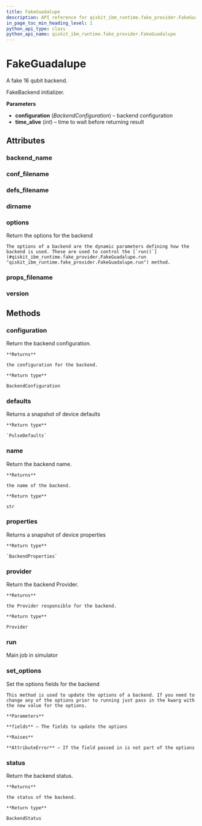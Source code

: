 ```yaml
---
title: FakeGuadalupe
description: API reference for qiskit_ibm_runtime.fake_provider.FakeGuadalupe
in_page_toc_min_heading_level: 1
python_api_type: class
python_api_name: qiskit_ibm_runtime.fake_provider.FakeGuadalupe
---
```


# FakeGuadalupe

<Class id="qiskit_ibm_runtime.fake_provider.FakeGuadalupe" isDedicatedPage={true} github="https://github.com/Qiskit/qiskit-ibm-runtime/tree/stable/0.24/qiskit_ibm_runtime/fake_provider/backends/guadalupe/fake_guadalupe.py#L32-L39" signature="FakeGuadalupe" modifiers="class">
  A fake 16 qubit backend.

  FakeBackend initializer.

  **Parameters**

  *   **configuration** (*BackendConfiguration*) – backend configuration
  *   **time\_alive** (*int*) – time to wait before returning result

  ## Attributes

  ### backend\_name

  <Attribute id="qiskit_ibm_runtime.fake_provider.FakeGuadalupe.backend_name" attributeValue="'fake_guadalupe'" />

  ### conf\_filename

  <Attribute id="qiskit_ibm_runtime.fake_provider.FakeGuadalupe.conf_filename" attributeValue="'conf_guadalupe.json'" />

  ### defs\_filename

  <Attribute id="qiskit_ibm_runtime.fake_provider.FakeGuadalupe.defs_filename" attributeValue="'defs_guadalupe.json'" />

  ### dirname

  <Attribute id="qiskit_ibm_runtime.fake_provider.FakeGuadalupe.dirname" attributeValue="'/home/runner/work/qiskit-ibm-runtime/qiskit-ibm-runtime/qiskit_ibm_runtime/fake_provider/backends/guadalupe'" />

  ### options

  <Attribute id="qiskit_ibm_runtime.fake_provider.FakeGuadalupe.options">
    Return the options for the backend

    The options of a backend are the dynamic parameters defining how the backend is used. These are used to control the [`run()`](#qiskit_ibm_runtime.fake_provider.FakeGuadalupe.run "qiskit_ibm_runtime.fake_provider.FakeGuadalupe.run") method.
  </Attribute>

  ### props\_filename

  <Attribute id="qiskit_ibm_runtime.fake_provider.FakeGuadalupe.props_filename" attributeValue="'props_guadalupe.json'" />

  ### version

  <Attribute id="qiskit_ibm_runtime.fake_provider.FakeGuadalupe.version" attributeValue="1" />

  ## Methods

  ### configuration

  <Function id="qiskit_ibm_runtime.fake_provider.FakeGuadalupe.configuration" signature="configuration()">
    Return the backend configuration.

    **Returns**

    the configuration for the backend.

    **Return type**

    BackendConfiguration
  </Function>

  ### defaults

  <Function id="qiskit_ibm_runtime.fake_provider.FakeGuadalupe.defaults" github="https://github.com/Qiskit/qiskit-ibm-runtime/tree/stable/0.24/qiskit_ibm_runtime/fake_provider/fake_pulse_backend.py#L29-L33" signature="defaults()">
    Returns a snapshot of device defaults

    **Return type**

    `PulseDefaults`
  </Function>

  ### name

  <Function id="qiskit_ibm_runtime.fake_provider.FakeGuadalupe.name" signature="name()">
    Return the backend name.

    **Returns**

    the name of the backend.

    **Return type**

    str
  </Function>

  ### properties

  <Function id="qiskit_ibm_runtime.fake_provider.FakeGuadalupe.properties" github="https://github.com/Qiskit/qiskit-ibm-runtime/tree/stable/0.24/qiskit_ibm_runtime/fake_provider/fake_qasm_backend.py#L44-L48" signature="properties()">
    Returns a snapshot of device properties

    **Return type**

    `BackendProperties`
  </Function>

  ### provider

  <Function id="qiskit_ibm_runtime.fake_provider.FakeGuadalupe.provider" signature="provider()">
    Return the backend Provider.

    **Returns**

    the Provider responsible for the backend.

    **Return type**

    Provider
  </Function>

  ### run

  <Function id="qiskit_ibm_runtime.fake_provider.FakeGuadalupe.run" github="https://github.com/Qiskit/qiskit-ibm-runtime/tree/stable/0.24/qiskit_ibm_runtime/fake_provider/fake_backend.py#L559-L590" signature="run(run_input, **kwargs)">
    Main job in simulator
  </Function>

  ### set\_options

  <Function id="qiskit_ibm_runtime.fake_provider.FakeGuadalupe.set_options" signature="set_options(**fields)">
    Set the options fields for the backend

    This method is used to update the options of a backend. If you need to change any of the options prior to running just pass in the kwarg with the new value for the options.

    **Parameters**

    **fields** – The fields to update the options

    **Raises**

    **AttributeError** – If the field passed in is not part of the options
  </Function>

  ### status

  <Function id="qiskit_ibm_runtime.fake_provider.FakeGuadalupe.status" signature="status()">
    Return the backend status.

    **Returns**

    the status of the backend.

    **Return type**

    BackendStatus
  </Function>
</Class>

